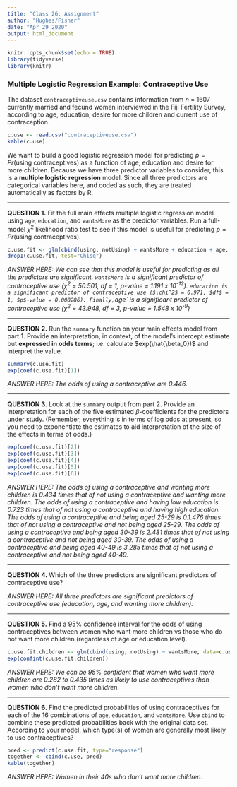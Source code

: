 ```yaml
---
title: "Class 26: Assignment"
author: "Hughes/Fisher"
date: "Apr 29 2020"
output: html_document
---
```


```r
knitr::opts_chunk$set(echo = TRUE)
library(tidyverse)
library(knitr)
```


### Multiple Logistic Regression Example: Contraceptive Use

The dataset `contraceptiveuse.csv` contains information from $n$ = 1607 currently married and fecund women interviewed in the Fiji Fertility Survey, according to age, education, desire for more children and current use of contraception.

```r
c.use <- read.csv("contraceptiveuse.csv")
kable(c.use)
```

We want to build a good logistic regression model for predicting $p = Pr(\textrm{using contraceptives})$ as a function of age, education and desire for more children.  Because we have three predictor variables to consider, this is a **multiple logistic regression** model.  Since all three predictors are categorical variables here, and coded as such, they are treated automatically as factors by R.   

-------------------------------------

**QUESTION 1.** Fit the full main effects multiple logistic regression model using `age`, `education`, and `wantsMore` as the predictor variables. Run a full-model $\chi^2$ likelihood ratio test to see if this model is useful for predicting $p = Pr(\textrm{using contraceptives})$.

```r
c.use.fit <- glm(cbind(using, notUsing) ~ wantsMore + education + age, data=c.use, family=binomial(link=logit))
drop1(c.use.fit, test="Chisq")
```

*ANSWER HERE: We can see that this model is useful for predicting as all the predictors are significant. `wantsMore` is a significant predictor of contraceptive use ($\chi^2$ = 50.501, $df$ = 1, $p$-value = 1.191 x 10^-12^). `education is a significant predictor of contraceptive use ($\chi^2$ = 6.971, $df$ = 1, $p$-value = 0.008286). Finally, `age` is a significant predictor of contraceptive use ($\chi^2$ = 43.948, $df$ = 3, $p$-value = 1.548 x 10^-9^)*


-------------------------------------

**QUESTION 2.** Run the `summary` function on your main effects model from part 1. Provide an interpretation, in context, of the model's intercept estimate but **expressed in odds terms**; i.e. calculate $exp(\hat{\beta_0})$ and interpret the value.

```r
summary(c.use.fit)
exp(coef(c.use.fit)[1])
```

*ANSWER HERE: The odds of using a contraceptive are 0.446.* 


-------------------------------------

**QUESTION 3.** Look at the `summary` output from part 2.  Provide an interpretation for each of the five estimated $\beta$-coefficients for the predictors under study.  (Remember, everything is in terms of log odds at present, so you need to exponentiate the estimates to aid interpretation of the size of the effects in terms of odds.)

```r
exp(coef(c.use.fit)[2])
exp(coef(c.use.fit)[3])
exp(coef(c.use.fit)[4])
exp(coef(c.use.fit)[5])
exp(coef(c.use.fit)[6])
```

*ANSWER HERE: The odds of using a contraceptive and wanting more children is 0.434 times that of not using a contraceptive and wanting more children. The odds of using a contraceptive and having low education is 0.723 times that of not using a contraceptive and having high education. The odds of using a contraceptive and being aged 25-29 is 0.1.476 times that of not using a contraceptive and not being aged 25-29. The odds of using a contraceptive and being aged 30-39 is 2.481 times that of not using a contraceptive and not being aged 30-39. The odds of using a contraceptive and being aged 40-49 is 3.285 times that of not using a contraceptive and not being aged 40-49.*


-------------------------------------

**QUESTION 4.** Which of the three predictors are significant predictors of contraceptive use?

*ANSWER HERE: All three predictors are significant predictors of contraceptive use (education, age, and wanting more children).* 


-------------------------------------

**QUESTION 5.** Find a 95% confidence interval for the odds of using contraceptives between women who want more children vs those who do not want more children (regardless of age or education level).

```r
c.use.fit.children <- glm(cbind(using, notUsing) ~ wantsMore, data=c.use, family=binomial(link=logit))
exp(confint(c.use.fit.children))
```

*ANSWER HERE: We can be 95% confident that women who want more children are 0.282 to 0.435 times as likely to use contraceptives than women who don't want more children.*  


-------------------------------------

**QUESTION 6.** Find the predicted probabilities of using contraceptives for each of the 16 combinations of `age`, `education`, and `wantsMore`.  Use `cbind` to combine these predicted probabilities back with the original data set.  According to your model, which type(s) of women are generally most likely to use contraceptives?

```r
pred <- predict(c.use.fit, type="response")
together <- cbind(c.use, pred)
kable(together)
```

*ANSWER HERE: Women in their 40s who don't want more children.* 